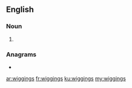 ==English==

===Noun===
{{head|en|noun plural form}}

# {{plural of|wigging|lang=en}}

===Anagrams===
* {{l|en|swigging}}

[[ar:wiggings]]
[[fr:wiggings]]
[[ku:wiggings]]
[[my:wiggings]]